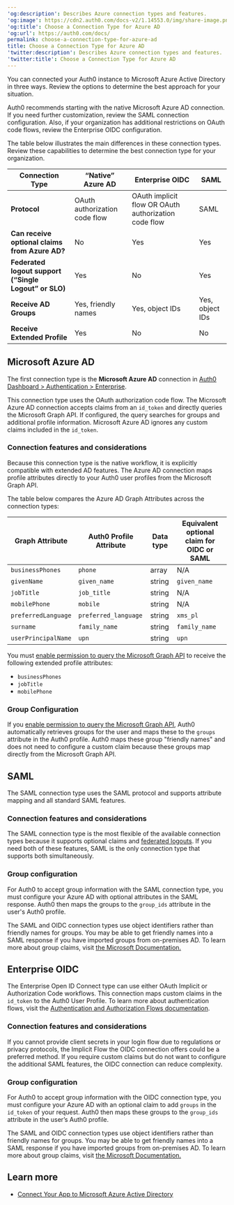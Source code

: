 ---
'og:description': Describes Azure connection types and features.
'og:image': https://cdn2.auth0.com/docs-v2/1.14553.0/img/share-image.png
'og:title': Choose a Connection Type for Azure AD
'og:url': https://auth0.com/docs/
permalink: choose-a-connection-type-for-azure-ad
title: Choose a Connection Type for Azure AD
'twitter:description': Describes Azure connection types and features.
'twitter:title': Choose a Connection Type for Azure AD
---
You can connected your Auth0 instance to Microsoft Azure Active Directory in three ways. Review the options to determine the best approach for your situation.

Auth0 recommends starting with the native Microsoft Azure AD connection. If you need further customization, review the <Tooltip tip="Security Assertion Markup Language (SAML): Standardized protocol allowing two parties to exchange authentication information without a password." cta="View Glossary" href="/docs/glossary?term=SAML">SAML</Tooltip> connection configuration. Also, if your organization has additional restrictions on <Tooltip tip="OAuth 2.0: Authorization framework that defines authorization protocols and workflows." cta="View Glossary" href="/docs/glossary?term=OAuth">OAuth</Tooltip> code flows, review the Enterprise OIDC configuration.

The table below illustrates the main differences in these connection types. Review these capabilities to determine the best connection type for your organization.

<table class="table"><thead>
<tr>
<th>Connection Type</th>
<th>“Native” Azure AD</th>
<th>Enterprise OIDC</th>
<th>SAML</th>
</tr>
</thead>
<tbody>
<tr>
<td><strong>Protocol</strong></td>
<td>OAuth authorization code flow</td>
<td>OAuth implicit flow OR OAuth authorization code flow</td>
<td>SAML</td>
</tr>
<tr>
<td><strong>Can receive optional claims from Azure AD?</strong></td>
<td>No</td>
<td>Yes</td>
<td>Yes</td>
</tr>
<tr>
<td><strong>Federated logout support (“Single Logout” or SLO)</strong></td>
<td>Yes</td>
<td>No</td>
<td>Yes</td>
</tr>
<tr>
<td><strong>Receive AD Groups</strong></td>
<td>Yes, friendly names</td>
<td>Yes, object IDs</td>
<td>Yes, object IDs</td>
</tr>
<tr>
<td><strong>Receive Extended Profile</strong></td>
<td>Yes</td>
<td>No</td>
<td>No</td>
</tr>
</tbody>
</table>

## Microsoft Azure AD

The first connection type is the **Microsoft Azure AD** connection in [Auth0 Dashboard > Authentication > Enterprise](https://manage.auth0.com/dashboard/#/connections/enterprise).

This connection type uses the OAuth authorization code flow. The Microsoft Azure AD connection accepts claims from an `id_token` and directly queries the Microsoft Graph API. If configured, the query searches for groups and additional profile information. Microsoft Azure AD ignores any custom claims included in the `id_token`.

### Connection features and considerations

Because this connection type is the native workflow, it is explicitly compatible with extended AD features. The Azure AD connection maps profile attributes directly to your Auth0 user profiles from the Microsoft Graph API.

The table below compares the Azure AD Graph Attributes across the connection types:

<table class="table"><thead>
<tr>
<th><strong>Graph Attribute</strong></th>
<th><strong>Auth0 Profile Attribute</strong></th>
<th><strong>Data type</strong></th>
<th><strong>Equivalent optional claim for OIDC or SAML</strong></th>
</tr>
</thead>
<tbody>
<tr>
<td><code>businessPhones</code></td>
<td><code>phone</code></td>
<td>array</td>
<td>N/A</td>
</tr>
<tr>
<td><code>givenName</code></td>
<td><code>given_name</code></td>
<td>string</td>
<td><code>given_name</code></td>
</tr>
<tr>
<td><code>jobTitle</code></td>
<td><code>job_title</code></td>
<td>string</td>
<td>N/A</td>
</tr>
<tr>
<td><code>mobilePhone</code></td>
<td><code>mobile</code></td>
<td>string</td>
<td>N/A</td>
</tr>
<tr>
<td><code>preferredLanguage</code></td>
<td><code>preferred_language</code></td>
<td>string</td>
<td><code>xms_pl</code></td>
</tr>
<tr>
<td><code>surname</code></td>
<td><code>family_name</code></td>
<td>string</td>
<td><code>family_name</code></td>
</tr>
<tr>
<td><code>userPrincipalName</code></td>
<td><code>upn</code></td>
<td>string</td>
<td><code>upn</code></td>
</tr>
</tbody>
</table>

You must [enable permission to query the Microsoft Graph API](/docs/authenticate/identity-providers/enterprise-identity-providers/azure-active-directory/v2#add-permissions) to receive the following extended profile attributes:

* `businessPhones`
* `jobTitle`
* `mobilePhone`

### Group Configuration

If you [enable permission to query the Microsoft Graph API](/docs/authenticate/identity-providers/enterprise-identity-providers/azure-active-directory/v2#add-permissions), Auth0 automatically retrieves groups for the user and maps these to the `groups` attribute in the Auth0 profile. Auth0 maps these group "friendly names" and does not need to configure a custom claim because these groups map directly from the Microsoft Graph API.

## SAML

The SAML connection type uses the SAML protocol and supports attribute mapping and all standard SAML features.

### Connection features and considerations

The SAML connection type is the most flexible of the available connection types because it supports optional claims and [federated logouts](https://docs.microsoft.com/en-us/azure/active-directory/develop/single-sign-out-saml-protocol). If you need both of these features, SAML is the only connection type that supports both simultaneously.

### Group configuration

For Auth0 to accept group information with the SAML connection type, you must configure your Azure AD with optional attributes in the SAML response. Auth0 then maps the groups to the `group_ids` attribute in the user's Auth0 profile.

<Callout icon="file-lines" color="#0EA5E9" iconType="regular">

The SAML and OIDC connection types use object identifiers rather than friendly names for groups. You may be able to get friendly names into a SAML response if you have imported groups from on-premises AD. To learn more about group claims, visit [the Microsoft Documentation.](https://docs.microsoft.com/en-us/azure/active-directory/hybrid/how-to-connect-fed-group-claims)

</Callout>

## Enterprise OIDC

The Enterprise Open ID Connect type can use either OAuth Implicit or Authorization Code workflows. This connection maps custom claims in the `id_token` to the Auth0 User Profile. To learn more about authentication flows, visit the [Authentication and Authorization Flows documentation](/docs/get-started/authentication-and-authorization-flow).

### Connection features and considerations

If you cannot provide <Tooltip tip="Client Secret: Secret used by a client (application) to authenticate with the Authorization Server; it should be known to only the client and the Authorization Server and must be sufficiently random to not be guessable." cta="View Glossary" href="/docs/glossary?term=client+secrets">client secrets</Tooltip> in your login flow due to regulations or privacy protocols, the Implicit Flow the OIDC connection offers could be a preferred method. If you require custom claims but do not want to configure the additional SAML features, the OIDC connection can reduce complexity.

### Group configuration

For Auth0 to accept group information with the OIDC connection type, you must configure your Azure AD with an optional claim to add `groups` in the `id_token` of your request. Auth0 then maps these groups to the `group_ids` attribute in the user’s Auth0 profile.

<Callout icon="file-lines" color="#0EA5E9" iconType="regular">

The SAML and OIDC connection types use object identifiers rather than friendly names for groups. You may be able to get friendly names into a SAML response if you have imported groups from on-premises AD. To learn more about group claims, visit [the Microsoft Documentation.](https://docs.microsoft.com/en-us/azure/active-directory/hybrid/how-to-connect-fed-group-claims)

</Callout>

## Learn more

* [Connect Your App to Microsoft Azure Active Directory](/docs/authenticate/identity-providers/enterprise-identity-providers/azure-active-directory/v2)